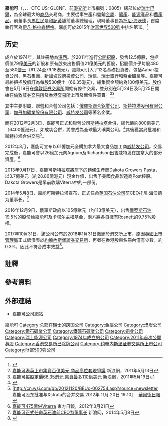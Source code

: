 {{Infobox company
| name             = 嘉能可
| name_en          = Glencore plc  
| logo             = [[File:Glencore_logo.svg|250px]]
| type             = [[公眾有限公司|公眾有限公司]]
| traded_as        = {{LSE|GLEN}}<br/>{{JSE|GLN}} (自2013年11月13日)<br/>[[富時100指數|富時100指數]]
| ISIN             = JE00B4T3BW64
| foundation       = {{start date|1974}}
| founder          = {{le|馬克·里奇|Marc Rich}}
| location         = {{CHE}}[[楚格州|楚格州]][[巴爾_(瑞士)|巴爾]]<br />（總部）<br />{{GBR}}[[倫敦|倫敦]]<br />（石油和天然氣辦事處）<br />{{NLD}}[[鹿特丹|鹿特丹]]<br />（農產品辦事處）<br />[[File:Flag_of_Jersey.svg|23px]] [[澤西|澤西]][[聖赫利爾|聖赫利爾]]{{Notetag|澤西為英國的[[皇家屬地|皇家屬地]]。}}<br />（註冊辦事處）
| area_served      = 全球
| key_people       = [[伊凡·格拉森博格|伊凡·格拉森博格]]（執行長）
| industry         = 
| products         = [[金屬|金屬]]<br />[[礦產|礦產]]<br />[[能源|能源]]<br />[[農產品|農產品]]
| revenue          = 2,151.11億 [[美元|美元]] (2019年)<ref name=prelims>{{cite web|url=https://www.glencore.com/dam/jcr:c226bcea-5a57-4096-9e5a-5f900f03d72a/GLEN-2019-Preliminary-Results-.pdf|title=Annual Results 2019|format=PDF|publisher=Glencore|accessdate=2020-02-27|archive-url=https://web.archive.org/web/20200401221421/https://www.glencore.com/dam/jcr:c226bcea-5a57-4096-9e5a-5f900f03d72a/GLEN-2019-Preliminary-Results-.pdf|archive-date=2020-04-01|dead-url=yes}}</ref>
| operating_income = 8.25億 [[美元|美元]] (2019年)<ref name=prelims/>
| net_income       = -15.06億 [[美元|美元]] (2019年)<ref name=prelims/>
| aum              = <!-- Only used with financial services companies -->
| assets           = 1,240.76億 [[美元|美元]] (2019年)<ref name=prelims/>
| equity           = 392.36億 [[美元|美元]] (2019年)<ref name=prelims/>
| num_employees    = 160,000 (2020年)<ref>{{cite web|url=https://www.glencore.com/who-we-are|title=Who we are|publisher=Glencore|accessdate=2020-02-27|archive-url=https://web.archive.org/web/20200429021826/https://www.glencore.com/who-we-are|archive-date=2020-04-29|dead-url=yes}}</ref>
| homepage         = {{URL|www.glencore.com}}
}}
'''嘉能可'''（{{lang-en|Glencore}}，{{lse|GLEN}}、{{JSE|GLN}}、OTC US: GLCNF、前[[港交所|港交所]]上市編號：0805）總部位於[[瑞士|瑞士]][[巴爾_(瑞士)|巴爾]]，為全球最大的[[商品|商品]]交易商，主要從事生產和營銷[[金屬|金屬]]、[[礦產|礦產]]、[[能源|能源]]產品和[[農產品|農產品]]。前董事長[[馬世民|馬世民]]是[[和記黃埔|和記黃埔]]前董事總經理，現時董事長為[[托尼·海沃德|托尼·海沃德]]，首席執行官為[[伊凡·格拉森博格|伊凡·格拉森博格]]。嘉能可於2015年[[財富世界500強|財富世界500強]]中排名第10。<ref>{{Cite web|title=Glencore Xstrata - Global 500 2013 - Fortune|url=https://money.cnn.com/magazines/fortune/global500/2013/snapshots/11703.html|accessdate=2020-03-15|work=CNNMoney|archive-date=2019-07-25|archive-url=https://web.archive.org/web/20190725165024/https://money.cnn.com/magazines/fortune/global500/2013/snapshots/11703.html|dead-url=no}}</ref>

==历史==
成立於1974年，其註冊地為[[澤西|澤西]]。於2011年進行[[公開招股|公開招股]]，發售12.5億股，包括價值79億[[美元|美元]]的新股和原有股東出售價值21億美元的舊股，招股價介乎每股480至580[[便士|便士]]（61.24至79.18港元）。嘉能可引入了12名基礎投資者，包括Aabar投資公司、[[黑石集團|黑石集團]]、[[新加坡政府投資公司|新加坡政府投資公司]]、[[瑞信|瑞信]]、[[瑞士銀行|瑞士銀行]]和[[紫金礦業|紫金礦業]]等。嘉能可最終把招股價訂為每股530便士（66.35港元），總集資金額約為100億美元。股份會在5月19日在[[倫敦証券交易所|倫敦証券交易所]]開始有條件交易，並分別在5月24日及5月25日開始在[[倫敦証券交易所|倫敦証券交易所]]及[[香港交易所|香港交易所]]上市及無條件買賣。<ref>[http://finance.sina.com.hk/news/11/2/1/3812033/1.html 嘉能可港英上市集資百億美元 商品高位套現爭議] {{Wayback|url=http://finance.sina.com.hk/news/11/2/1/3812033/1.html |date=20110520043220 }} 新浪網，2011年5月13日</ref><ref>[http://finance.sina.com.hk/news/11/2/1/3822330/1.html 嘉能可每股定價66.35港元 集資最多110億美元]{{Dead link|date=2019年10月 |bot=InternetArchiveBot |fix-attempted=yes }} 新浪網，2011年5月19日</ref>

其中主要附屬、聯營和合營公司包括：[[俄羅斯聯合鋁業公司|俄羅斯聯合鋁業公司]]、[[斯特拉塔股份有限公司|斯特拉塔股份有限公司]]、[[加丹加礦業股份有限公司|加丹加礦業股份有限公司]]、[[威特发公司|威特发公司]]等著名企業。

而在2012年2月3日，嘉能可正式和聯營公司[[斯特拉塔|斯特拉塔]]合併，總代價約800億美元（6400億港元），如成功合併，將會成為全球最大礦業公司。<ref>{{Cite web |url=http://news.chinatimes.com/world/11050401/122012020300188.html |title=嘉能可併斯特拉塔 好事近 2012-02-03 01:27 工商時報 |accessdate=2012-02-04 |archive-date=2012-02-03 |archive-url=https://web.archive.org/web/20120203183602/http://news.chinatimes.com/world/11050401/122012020300188.html |dead-url=yes }}</ref>其後獲當局批准和[[斯特拉塔|斯特拉塔]]合併交易<ref>[http://cn.wsj.com/gb/20121120/BEUc-002754.asp?source=newsletter　嘉能可股东批准与Xstrata的合并交易 2012年 11月 20日 19:10] {{Wayback|url=http://cn.wsj.com/gb/20121120/BEUc-002754.asp?source=newsletter |date=20160306022551 }}　[[華爾街日報|華爾街日報]]</ref>。

2012年3月，嘉能可宣布以61億加元全購加拿大最大食品加工商[[威特发公司|威特发公司]]。交易完成後，嘉能可會以26億加元向Agrium及Richardson出售威特发在加拿大的部分資產。<ref>[http://orientaldaily.on.cc/cnt/finance/20120321/00202_043.html 嘉能可475億併Viterra] {{Wayback|url=http://orientaldaily.on.cc/cnt/finance/20120321/00202_043.html |date=20200401221500 }} 東方日報，2012年3月21日</ref>

2013年9月17日，嘉能可斯特拉塔將旗下的麵條生產商Dakota Growers Pasta，以3.7億美元（約28.86億港元）現金作價，出售予美國食品製造商Post控股。Dakota Growers是早前收購Viterra中的一部份。

2014年5月8日，嘉能可斯特拉塔宣布，正式任命[[英国石油公司|英国石油公司]]前CEO托尼·海沃德为董事长。<ref>[http://finance.sina.com/gb/usstock/marketwatch/su/20140508/08191028505.html 嘉能可正式任命英石油前CEO为董事长] {{Wayback|url=http://finance.sina.com/gb/usstock/marketwatch/su/20140508/08191028505.html |date=20200401221504 }} 新浪网，2014年5月8日</ref>

2016年12月9日，俄羅斯政府以105億歐元（约113億美元），出售[[俄罗斯石油|俄罗斯石油]]19.5%的股份給嘉能可及卡塔尔主權基金，兩方將各自擁有Rosneft的9.75%股權。

2017年10月31日，該公司公布於2018年1月31日撤銷於港交所上市，原因[[英國上市管理局|英國上市管理局]]正式牌價表於[[約翰內斯堡證券交易所|約翰內斯堡證券交易所]]，再者在香港股東名冊內僅有少數，約0.3%，因此不符合成本效益<ref>{{Cite web |url=http://www.hkexnews.hk/listedco/listconews/sehk/2017/1031/LTN20171031022_C.pdf |title=建議撤回上市公告 |accessdate=2017-10-30 |archive-date=2017-11-07 |archive-url=https://web.archive.org/web/20171107005123/http://www.hkexnews.hk/listedco/listconews/sehk/2017/1031/LTN20171031022_C.pdf |dead-url=no }}</ref>。

==註釋==
{{NoteFoot}}

==參考資料==
{{reflist|30em}}

==外部連結==
*[http://www.glencore.com/ 嘉能可公司網站]{{Wayback|url=http://www.glencore.com/ |date=20110207060015 }}

{{FTSE 100}}
[[Category:嘉能可|]]
[[Category:总部在瑞士的跨国公司|Category:总部在瑞士的跨国公司]]
[[Category:金屬公司|Category:金屬公司]]
[[Category:煤炭公司|Category:煤炭公司]]
[[Category:鑽石礦業公司|Category:鑽石礦業公司]]
[[Category:鐵礦石礦業公司|Category:鐵礦石礦業公司]]
[[Category:铜业公司|Category:铜业公司]]
[[Category:瑞士能源公司|Category:瑞士能源公司]]
[[Category:1974年成立的公司|Category:1974年成立的公司]]
[[Category:2011年首次公開募股|Category:2011年首次公開募股]]
[[Category:香港交易所已除牌公司|Category:香港交易所已除牌公司]]
[[Category:约翰内斯堡证券交易所上市公司|Category:约翰内斯堡证券交易所上市公司]]
[[Category:財富500強公司|Category:財富500強公司]]